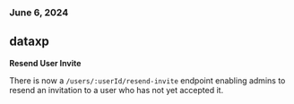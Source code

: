 ### June 6, 2024

## dataxp

**Resend User Invite**

There is now a `/users/:userId/resend-invite` endpoint enabling admins to resend an invitation to a user who has not yet accepted it.
